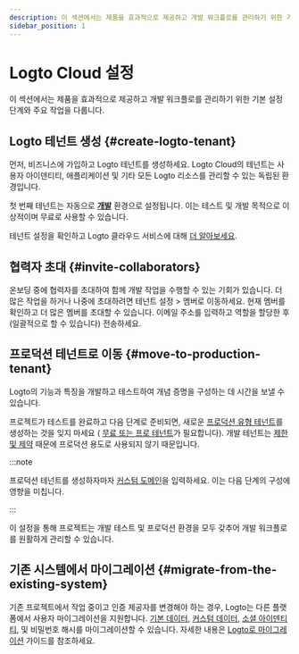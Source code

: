 ```yaml
---
description: 이 섹션에서는 제품을 효과적으로 제공하고 개발 워크플로를 관리하기 위한 기본 설정 단계와 주요 작업을 다룹니다.
sidebar_position: 1
---
```


# Logto Cloud 설정

이 섹션에서는 제품을 효과적으로 제공하고 개발 워크플로를 관리하기 위한 기본 설정 단계와 주요 작업을 다룹니다.

## Logto 테넌트 생성 \{#create-logto-tenant}

먼저, 비즈니스에 가입하고 Logto 테넌트를 생성하세요. Logto Cloud의 테넌트는 사용자 아이덴티티, 애플리케이션 및 기타 모든 Logto 리소스를 관리할 수 있는 독립된 환경입니다.

첫 번째 테넌트는 자동으로 [**개발**](/logto-cloud/tenant-settings#development) 환경으로 설정됩니다. 이는 테스트 및 개발 목적으로 이상적이며 무료로 사용할 수 있습니다.

테넌트 설정을 확인하고 Logto 클라우드 서비스에 대해 [더 알아보세요](/logto-cloud).

## 협력자 초대 \{#invite-collaborators}

온보딩 중에 협력자를 초대하여 함께 개발 작업을 수행할 수 있는 기회가 있습니다. 더 많은 작업을 하거나 나중에 초대하려면 <CloudLink to="/tenant-settings/members">테넌트 설정 > 멤버</CloudLink>로 이동하세요. 현재 멤버를 확인하고 더 많은 멤버를 초대할 수 있습니다. 이메일 주소를 입력하고 역할을 할당한 후 (일괄적으로 할 수 있습니다) 전송하세요.

## 프로덕션 테넌트로 이동 \{#move-to-production-tenant}

Logto의 기능과 특징을 개발하고 테스트하여 개념 증명을 구성하는 데 시간을 보낼 수 있습니다.

프로젝트가 테스트를 완료하고 다음 단계로 준비되면, 새로운 [프로덕션 유형 테넌트](/logto-cloud/tenant-settings#production)를 생성하는 것을 잊지 마세요 ( [무료 또는 프로 테넌트](https://logto.io/pricing)가 필요합니다). 개발 테넌트는 [제한 및 제약](/logto-cloud/tenant-settings#development) 때문에 프로덕션 용도로 사용되지 않기 때문입니다.

:::note

프로덕션 테넌트를 생성하자마자 [커스텀 도메인](/logto-cloud/custom-domain)을 입력하세요. 이는 다음 단계의 구성에 영향을 미칩니다.

:::

이 설정을 통해 프로젝트는 개발 테스트 및 프로덕션 환경을 모두 갖추어 개발 워크플로를 원활하게 관리할 수 있습니다.

## 기존 시스템에서 마이그레이션 \{#migrate-from-the-existing-system}

기존 프로젝트에서 작업 중이고 인증 제공자를 변경해야 하는 경우, Logto는 다른 플랫폼에서 사용자 마이그레이션을 지원합니다. [기본 데이터](/user-management/user-data#basic-data), [커스텀 데이터](/user-management/user-data#custom-data), [소셜 아이덴티티](/user-management/user-data#social-identities), 및 비밀번호 해시를 마이그레이션할 수 있습니다. 자세한 내용은 [Logto로 마이그레이션](../user-management/user-migration.mdx) 가이드를 참조하세요.

